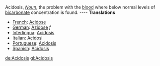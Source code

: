 Acidosis, ''[[Noun]]'', the problem with the [[blood]] where below normal levels of [[bicarbonate]] concentration is found. 
---- '''Translations''' 
* [[French]]: [[Acidose]] 
* [[German]]: [[Azidose]] ''f''
* [[Interlingua]]: [[Acidosis]] 
* [[Italian]]: [[Acidosi]] 
* [[Portuguese]]: [[Acidosis]] 
* [[Spanish]]: [[Acidosis]]

[[de:Acidosis]]
[[gl:Acidosis]]